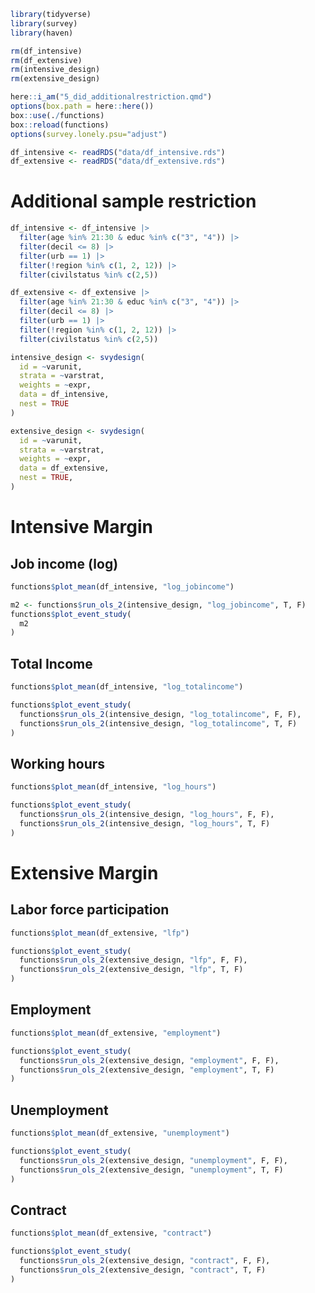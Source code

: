 ```r
library(tidyverse)
library(survey)
library(haven)

rm(df_intensive)
rm(df_extensive) 
rm(intensive_design)
rm(extensive_design)

here::i_am("5_did_additionalrestriction.qmd")
options(box.path = here::here())
box::use(./functions)
box::reload(functions)
options(survey.lonely.psu="adjust")

df_intensive <- readRDS("data/df_intensive.rds")
df_extensive <- readRDS("data/df_extensive.rds")
```

# Additional sample restriction

```r
df_intensive <- df_intensive |> 
  filter(age %in% 21:30 & educ %in% c("3", "4")) |>
  filter(decil <= 8) |>
  filter(urb == 1) |> 
  filter(!region %in% c(1, 2, 12)) |> 
  filter(civilstatus %in% c(2,5))

df_extensive <- df_extensive |> 
  filter(age %in% 21:30 & educ %in% c("3", "4")) |>
  filter(decil <= 8) |>
  filter(urb == 1) |> 
  filter(!region %in% c(1, 2, 12)) |> 
  filter(civilstatus %in% c(2,5))

intensive_design <- svydesign(
  id = ~varunit, 
  strata = ~varstrat, 
  weights = ~expr, 
  data = df_intensive, 
  nest = TRUE
)

extensive_design <- svydesign(
  id = ~varunit, 
  strata = ~varstrat, 
  weights = ~expr, 
  data = df_extensive, 
  nest = TRUE,
)
```

# Intensive Margin

## Job income (log)

```r
functions$plot_mean(df_intensive, "log_jobincome")
```


```r
m2 <- functions$run_ols_2(intensive_design, "log_jobincome", T, F)
functions$plot_event_study(
  m2
)
```


## Total Income

```r
functions$plot_mean(df_intensive, "log_totalincome")
```


```r
functions$plot_event_study(
  functions$run_ols_2(intensive_design, "log_totalincome", F, F), 
  functions$run_ols_2(intensive_design, "log_totalincome", T, F)
)
```



## Working hours

```r
functions$plot_mean(df_intensive, "log_hours")
```

```r
functions$plot_event_study(
  functions$run_ols_2(intensive_design, "log_hours", F, F),
  functions$run_ols_2(intensive_design, "log_hours", T, F)
)
```


# Extensive Margin

## Labor force participation

```r
functions$plot_mean(df_extensive, "lfp")
```

```r
functions$plot_event_study(
  functions$run_ols_2(extensive_design, "lfp", F, F),
  functions$run_ols_2(extensive_design, "lfp", T, F)
)
```



## Employment

```r
functions$plot_mean(df_extensive, "employment")
```

```r
functions$plot_event_study(
  functions$run_ols_2(extensive_design, "employment", F, F),
  functions$run_ols_2(extensive_design, "employment", T, F)
)
```


## Unemployment

```r
functions$plot_mean(df_extensive, "unemployment")
```

```r
functions$plot_event_study(
  functions$run_ols_2(extensive_design, "unemployment", F, F),
  functions$run_ols_2(extensive_design, "unemployment", T, F)
)
```


## Contract

```r
functions$plot_mean(df_extensive, "contract")
```


```r
functions$plot_event_study(
  functions$run_ols_2(extensive_design, "contract", F, F), 
  functions$run_ols_2(extensive_design, "contract", T, F)
)
```


